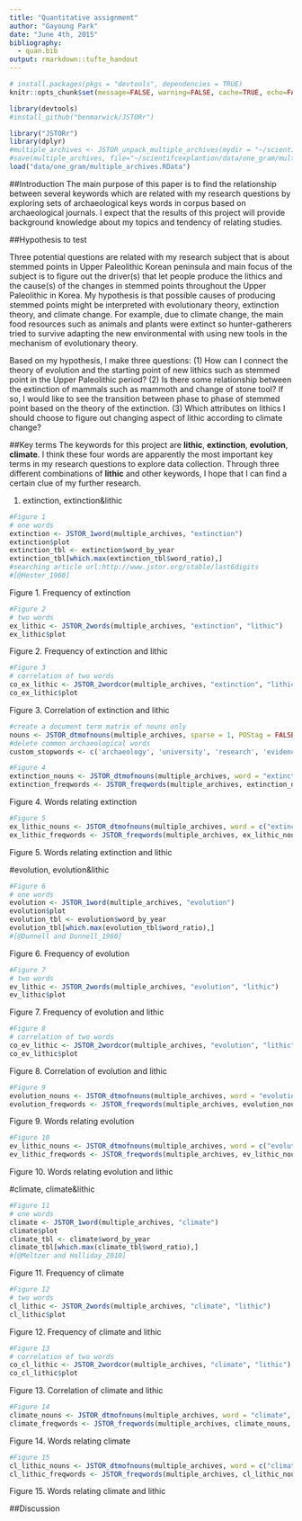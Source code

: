 ```yaml
---
title: "Quantitative assignment"
author: "Gayoung Park"
date: "June 4th, 2015"
bibliography:
  - quan.bib
output: rmarkdown::tufte_handout
---
```


```r
# install.packages(pkgs = "devtools", dependencies = TRUE)
knitr::opts_chunk$set(message=FALSE, warning=FALSE, cache=TRUE, echo=FALSE)
```

```r
library(devtools)
#install_github("benmarwick/JSTORr")
```

```r
library("JSTORr")
library(dplyr)
#multiple_archives <- JSTOR_unpack_multiple_archives(mydir = "~/scientifcexplantion/data/one_gram")
#save(multiple_archives, file="~/scientifcexplantion/data/one_gram/multiple_archives.RData")
load("data/one_gram/multiple_archives.RData")
```

##Introduction
The main purpose of this paper is to find the relationship between several keywords which are related with my research questions by exploring sets of archaeological keys words in corpus based on archaeological journals. I expect that the results of this project will provide background knowledge about my topics and tendency of relating studies. 

##Hypothesis to test

Three potential questions are related with my research subject that is about stemmed points in Upper Paleolithic Korean peninsula and main focus of the subject is to figure out the driver(s) that let people produce the lithics and the cause(s) of the changes in stemmed points throughout the Upper Paleolithic in Korea. My hypothesis is that possible causes of producing stemmed points might be interpreted with evolutionary theory, extinction theory, and climate change. For example, due to climate change, the main food resources such as animals and plants were extinct so hunter-gatherers tried to survive adapting the new environmental with using new tools in the mechanism of evolutionary theory. 

Based on my hypothesis, I make three questions:
(1) How can I connect the theory of evolution and the starting point of new lithics such as stemmed point in the Upper Paleolithic period?
(2) Is there some relationship between the extinction of mammals such as mammoth and change of stone tool? If so, I would like to see the transition between phase to phase of stemmed point based on the theory of the extinction.
(3) Which attributes on lithics I should choose to figure out changing aspect of lithic according to climate change?

##Key terms
The keywords for this project are **lithic**, **extinction**, **evolution**, **climate**. I think these four words are apparently the most important key terms in my research questions to explore data collection. Through three different combinations of **lithic** and other keywords, I hope that I can find a certain clue of my further research.  



1. extinction, extinction&lithic

```r
#Figure 1
# one words
extinction <- JSTOR_1word(multiple_archives, "extinction")
extinction$plot
extinction_tbl <- extinction$word_by_year
extinction_tbl[which.max(extinction_tbl$word_ratio),]
#searching article url:http://www.jstor.org/stable/last6digits  
#[@Hester_1960]
```
Figure 1. Frequency of extinction 


```r
#Figure 2
# two words
ex_lithic <- JSTOR_2words(multiple_archives, "extinction", "lithic")
ex_lithic$plot
```
Figure 2. Frequency of extinction and lithic

```r
#Figure 3
# correlation of two words
co_ex_lithic <- JSTOR_2wordcor(multiple_archives, "extinction", "lithic")
co_ex_lithic$plot
```
Figure 3. Correlation of extinction and lithic

```r
#create a document term matrix of nouns only
nouns <- JSTOR_dtmofnouns(multiple_archives, sparse = 1, POStag = FALSE)
#delete common archaeological words
custom_stopwords <- c('archaeology', 'university', 'research', 'evidence', 'journal', 'world', 'site', 'cambridge', 'archaeol', 'area', 'region', 'period', 'analysis', 'anthropology', 'springer', 'production', 'figure', 'work', 'world', 'concept', 'human', 'middle', 'altamira', 'culture', 'record', 'citation', 'discipline', 'author', 'proportion', 'literature', 'report', 'approach', 'cambridge' )
```

```r
#Figure 4
extinction_nouns <- JSTOR_dtmofnouns(multiple_archives, word = "extinction", sparse = 1, POStag = TRUE)
extinction_freqwords <- JSTOR_freqwords(multiple_archives, extinction_nouns, custom_stopwords, n = 5)
```
Figure 4. Words relating extinction

```r
#Figure 5 
ex_lithic_nouns <- JSTOR_dtmofnouns(multiple_archives, word = c("extinction","lithic"), sparse = 1, POStag = TRUE)
ex_lithic_freqwords <- JSTOR_freqwords(multiple_archives, ex_lithic_nouns, custom_stopwords, n = 5)
```
Figure 5. Words relating extinction and lithic

#evolution, evolution&lithic


```r
#Figure 6
# one words
evolution <- JSTOR_1word(multiple_archives, "evolution")
evolution$plot
evolution_tbl <- evolution$word_by_year
evolution_tbl[which.max(evolution_tbl$word_ratio),]
#[@Dunnell and Dunnell_1960]
```
Figure 6. Frequency of evolution 


```r
#Figure 7
# two words
ev_lithic <- JSTOR_2words(multiple_archives, "evolution", "lithic")
ev_lithic$plot
```
Figure 7. Frequency of evolution and lithic


```r
#Figure 8
# correlation of two words
co_ev_lithic <- JSTOR_2wordcor(multiple_archives, "evolution", "lithic")
co_ev_lithic$plot
```
Figure 8. Correlation of evolution and lithic


```r
#Figure 9
evolution_nouns <- JSTOR_dtmofnouns(multiple_archives, word = "evolution", sparse = 1, POStag = TRUE)
evolution_freqwords <- JSTOR_freqwords(multiple_archives, evolution_nouns, custom_stopwords, n = 5)
```
Figure 9. Words relating evolution


```r
#Figure 10
ev_lithic_nouns <- JSTOR_dtmofnouns(multiple_archives, word = c("evolution","lithic"), sparse = 1, POStag = TRUE)
ev_lithic_freqwords <- JSTOR_freqwords(multiple_archives, ev_lithic_nouns, custom_stopwords, n = 5)
```
Figure 10. Words relating evolution and lithic

#climate, climate&lithic

```r
#Figure 11
# one words
climate <- JSTOR_1word(multiple_archives, "climate")
climate$plot
climate_tbl <- climate$word_by_year
climate_tbl[which.max(climate_tbl$word_ratio),]
#[@Meltzer and Holliday_2010]
```
Figure 11. Frequency of climate 

```r
#Figure 12
# two words
cl_lithic <- JSTOR_2words(multiple_archives, "climate", "lithic")
cl_lithic$plot
```
Figure 12. Frequency of climate and lithic


```r
#Figure 13
# correlation of two words
co_cl_lithic <- JSTOR_2wordcor(multiple_archives, "climate", "lithic")
co_cl_lithic$plot
```
Figure 13. Correlation of climate and lithic


```r
#Figure 14
climate_nouns <- JSTOR_dtmofnouns(multiple_archives, word = "climate", sparse = 1, POStag = TRUE)
climate_freqwords <- JSTOR_freqwords(multiple_archives, climate_nouns, custom_stopwords, n = 5)
```
Figure 14. Words relating climate


```r
#Figure 15
cl_lithic_nouns <- JSTOR_dtmofnouns(multiple_archives, word = c("climate","lithic"), sparse = 1, POStag = TRUE)
cl_lithic_freqwords <- JSTOR_freqwords(multiple_archives, cl_lithic_nouns, custom_stopwords, n = 5)
```
Figure 15. Words relating climate and lithic



##Discussion


